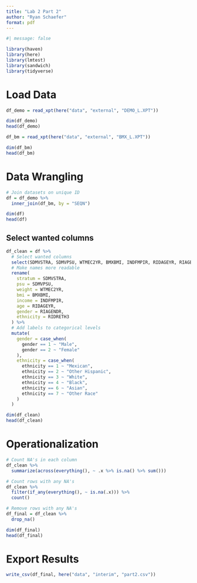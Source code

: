 ```yaml
---
title: "Lab 2 Part 2"
author: "Ryan Schaefer"
format: pdf
---
```


```r
#| message: false

library(haven)
library(here)
library(lmtest)
library(sandwich)
library(tidyverse)
```

# Load Data

```r
df_demo = read_xpt(here("data", "external", "DEMO_L.XPT"))

dim(df_demo)
head(df_demo)
```

```r
df_bm = read_xpt(here("data", "external", "BMX_L.XPT"))

dim(df_bm)
head(df_bm)
```

# Data Wrangling

```r
# Join datasets on unique ID
df = df_demo %>%
  inner_join(df_bm, by = "SEQN") 

dim(df)
head(df)
```

## Select wanted columns 

```r
df_clean = df %>%
  # Select wanted columns
  select(SDMVSTRA, SDMVPSU, WTMEC2YR, BMXBMI, INDFMPIR, RIDAGEYR, RIAGENDR, RIDRETH3) %>%
  # Make names more readable
  rename(
    stratum = SDMVSTRA,
    psu = SDMVPSU,
    weight = WTMEC2YR,
    bmi = BMXBMI,
    income = INDFMPIR,
    age = RIDAGEYR,
    gender = RIAGENDR,
    ethnicity = RIDRETH3
  ) %>%
  # Add labels to categorical levels
  mutate(
    gender = case_when(
      gender == 1 ~ "Male",
      gender == 2 ~ "Female"
    ),
    ethnicity = case_when(
      ethnicity == 1 ~ "Mexican",
      ethnicity == 2 ~ "Other Hispanic",
      ethnicity == 3 ~ "White",
      ethnicity == 4 ~ "Black",
      ethnicity == 6 ~ "Asian",
      ethnicity == 7 ~ "Other Race"
    )
  )

dim(df_clean)
head(df_clean)
```

# Operationalization

```r
# Count NA's in each column
df_clean %>%
  summarize(across(everything(), ~ .x %>% is.na() %>% sum()))
```

```r
# Count rows with any NA's
df_clean %>%
  filter(if_any(everything(), ~ is.na(.x))) %>%
  count()
```

```r
# Remove rows with any NA's
df_final = df_clean %>%
  drop_na()

dim(df_final)
head(df_final)
```

# Export Results

```r
write_csv(df_final, here("data", "interim", "part2.csv"))
```

